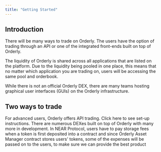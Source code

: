 ```yaml
---
title: "Getting Started"
---
```


## Introduction

There will be many ways to trade on Orderly. The users have the option of trading through an API or one of the integrated front-ends built on top of Orderly.

The liquidity of Orderly is shared across all applications that are listed on the platform. Due to the liquidity being pooled in one place, this means that no matter which application you are trading on, users will be accessing the same pool and orderbook. 

While there is not an official Orderly DEX, there are many teams hosting graphical user interfaces (GUIs) on the Orderly infrastructure.

## Two ways to trade
<CardGroup cols={2}>
  <Card title="Trade through an API" icon="gear-code" href="/build-on-evm/building-on-evm">
    For advanced users, Orderly offers API trading. Click here to see set-up instructions.
  </Card>
  <Card title="Trade on a UI" icon="browsers" href="/introduction/trade-on-orderly/brokers">
    There are numerous DEXes built on top of Orderly with many more in development.
  </Card>
</CardGroup>

<Note>
In NEAR Protocol, users have to pay storage fees when a token is first deposited into a contract and since Orderly Asset Manager contract stores users' tokens, some of the expenses will be passed on to the users, to make sure we can provide the best product 
</Note>